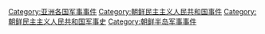 [[Category:亚洲各国军事事件|Category:亚洲各国军事事件]]
[[Category:朝鲜民主主义人民共和国事件|Category:朝鲜民主主义人民共和国事件]]
[[Category:朝鲜民主主义人民共和国军事史|Category:朝鲜民主主义人民共和国军事史]]
[[Category:朝鲜半岛军事事件|Category:朝鲜半岛军事事件]]